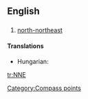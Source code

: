 {{also|-nne}}
==English==

==={{abbreviation}}===
{{infl|en|abbreviation}}

# [[north-northeast]]

====Translations====
{{trans-top|north-northeast}}
* Hungarian: {{t-|hu|ÉÉK}}
{{trans-mid}}
{{trans-bottom}}

[[Category:Compass points]]

[[tr:NNE]]